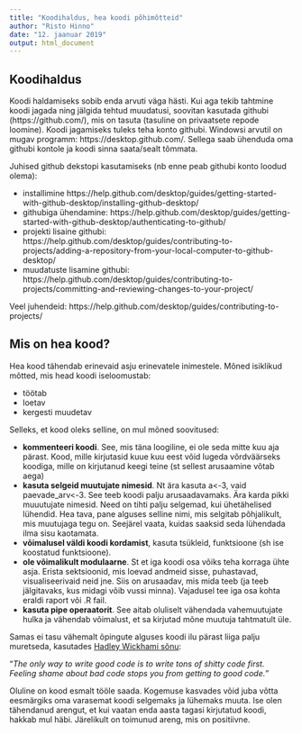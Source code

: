 ```yaml
---
title: "Koodihaldus, hea koodi põhimõtteid"
author: "Risto Hinno"
date: "12. jaanuar 2019"
output: html_document
---
```


## Koodihaldus

Koodi haldamiseks sobib enda arvuti väga hästi. Kui aga tekib tahtmine koodi jagada ning jälgida tehtud muudatusi, soovitan kasutada githubi (https://github.com/), mis on tasuta (tasuline on privaatsete repode loomine). Koodi jagamiseks tuleks teha konto githubi. Windowsi arvutil on mugav programm: https://desktop.github.com/. Sellega saab ühenduda oma githubi kontole ja koodi sinna saata/sealt tõmmata.

Juhised github dekstopi kasutamiseks (nb enne peab githubi konto loodud olema):

- installimine https://help.github.com/desktop/guides/getting-started-with-github-desktop/installing-github-desktop/
- githubiga ühendamine: https://help.github.com/desktop/guides/getting-started-with-github-desktop/authenticating-to-github/
- projekti lisaine githubi: https://help.github.com/desktop/guides/contributing-to-projects/adding-a-repository-from-your-local-computer-to-github-desktop/
- muudatuste lisamine githubi: https://help.github.com/desktop/guides/contributing-to-projects/committing-and-reviewing-changes-to-your-project/

Veel juhendeid: https://help.github.com/desktop/guides/contributing-to-projects/

## Mis on hea kood?

Hea kood tähendab erinevaid asju erinevatele inimestele. Mõned isiklikud mõtted, mis head koodi iseloomustab:

- töötab
- loetav
- kergesti muudetav

Selleks, et kood oleks selline, on mul mõned soovitused:

- __kommenteeri koodi__. See, mis täna loogiline, ei ole seda mitte kuu aja pärast. Kood, mille kirjutasid kuue kuu eest võid lugeda võrdväärseks koodiga, mille on kirjutanud keegi teine (st sellest arusaamine võtab aega)
- __kasuta selgeid muutujate nimesid__. Nt ära kasuta a<-3, vaid paevade_arv<-3. See teeb koodi palju arusaadavamaks. Ära karda pikki muuutujate nimesid. Need on tihti palju selgemad, kui ühetähelised lühendid. Hea tava, pane alguses selline nimi, mis selgitab põhjalikult, mis muutujaga tegu on. Seejärel vaata, kuidas saaksid seda lühendada ilma sisu kaotamata.
- __võimalusel väldi koodi kordamist__, kasuta tsükleid, funktsioone (sh ise koostatud funktsioone). 
- __ole võimalikult modulaarne__. St et iga koodi osa võiks teha korraga ühte asja. Erista sektsioonid, mis loevad andmeid sisse, puhastavad, visualiseerivaid neid jne. Siis on arusaadav, mis mida teeb (ja teeb jälgitavaks, kus midagi võib vussi minna). Vajadusel tee iga osa kohta eraldi raport või .R fail.
- __kasuta pipe operaatorit__. See aitab oluliselt vähendada vahemuutujate hulka ja vähendab võimalust, et sa kirjutad mõne muutuja tahtmatult üle.

Samas ei tasu vähemalt õpingute alguses koodi ilu pärast liiga palju muretseda, kasutades [Hadley Wickhami sõnu](https://twitter.com/hadleywickham/status/589068687669243905): 

"_The only way to write good code is to write tons of shitty code first. Feeling shame about bad code stops you from getting to good code._"

Oluline on kood esmalt tööle saada. Kogemuse kasvades võid juba võtta eesmärgiks oma varasemat koodi selgemaks ja lühemaks muuta. Ise olen tähendanud arengut, et kui vaatan enda aasta tagasi kirjutatud koodi, hakkab mul häbi. Järelikult on toimunud areng, mis on positiivne.
